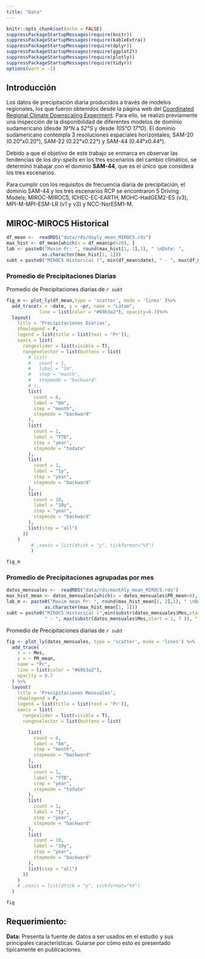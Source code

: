 ```yaml
---
title: "Data"
---
```


```r
knitr::opts_chunk$set(echo = FALSE)
suppressPackageStartupMessages(require(knitr))
suppressPackageStartupMessages(require(kableExtra))
suppressPackageStartupMessages(require(dplyr))
suppressPackageStartupMessages(require(ggplot2))
suppressPackageStartupMessages(require(plotly))
suppressPackageStartupMessages(require(tidyr))
options(warn = -1)
```

## Introducción

Los datos de precipitación diaria producidos a través de modelos regionales, los que fueron obtenidos desde la página web del [Coordinated Regional Climate Downscaling Experiment](https://cordex.org/data-access/esgf/). Para ello, se realizó previamente una inspección de la disponibilidad de diferentes modelos de dominio sudamericano (desde _19°N_ a _52°S_ y desde _105°O_ _17°O_). El dominio sudamericano contempla 3 resoluciones espaciales horizontales; SAM-20 (0.20°x0.20°), SAM-22 (0.22°x0.22°) y SAM-44 (0.44°x0.44°).

Debido a que el objetivo de este trabajo se enmarca en observar las tendencias de los *dry-spells* en los tres escenarios del cambio climático, se determinó trabajar con el dominio **SAM-44**, que es el único que considera los tres escenarios.  

Para cumplir con los requisitos de frecuencia diaria de precipitación, el dominio SAM-44 y los tres escenarios RCP se encontraron 5 Driving Models; MIROC-MIROC5, ICHEC-EC-EARTH, MOHC-HadGEM2-ES (v3), MPI-M-MPI-ESM-LR (v1 y v3) y NCC-NorESM1-M.



## MIROC-MIROC5 Historical

```r
df_mean <-  readRDS("data/rds/dayly_mean_MIROC5.rds")
max_hist <- df_mean[which(x = df_mean$pr>20), ]
lab <- paste0("Maxim Pr: ", round(max_hist[1, 2],1), " \nDate: ",
             as.character(max_hist[1, 1]))
subt = paste0("MIROC5 Historical (", min(df_mean$date), " - ", max(df_mean$date), ")")

```

### Promedio de Precipitaciones Diarias

Promedio de Precipitaciones diarias de _`r subt`_

```r


fig_m <- plot_ly(df_mean,type = 'scatter', mode = 'lines' )%>%
  add_trace(x = ~date, y = ~pr, name = "Latam",
            line = list(color = "#69b3a2"), opacity=0.7)%>%
  layout(
    title = 'Precipitaciones Diarias',
    showlegend = F,
    legend = list(title = list(text = 'Pr')),
    xaxis = list(
      rangeslider = list(visible = T),
      rangeselector = list(buttons = list(
        # list(
        #   count = 1,
        #   label = "1m",
        #   step = "month",
        #   stepmode = "backward"
        # ),
        list(
          count = 6,
          label = "6m",
          step = "month",
          stepmode = "backward"
        ),
        list(
          count = 1,
          label = "YTD",
          step = "year",
          stepmode = "todate"
        ),
        list(
          count = 1,
          label = "1y",
          step = "year",
          stepmode = "backward"
        ),
        list(
          count = 10,
          label = "10y",
          step = "year",
          stepmode = "backward"
        ),
        list(step = "all")
      ))
    )
         # ,xaxis = list(dtick = "y", tickformat="%Y")
         )

fig_m

```



### Promedio de Precipitaciones agrupadas por mes


```r
datos_mensuales <-  readRDS("data/rds/monthly_mean_MIROC5.rds")
max_hist_mean <- datos_mensuales[which(x = datos_mensuales$PR_mean>8), ]
lab_m <- paste0("Maxim mean Pr: ", round(max_hist_mean[1, 2],1), " \nDate: ",
              as.character(max_hist_mean[1, 1]))
subt = paste0("MIROC5 Historical (",min(substr(datos_mensuales$Mes,start = 1, 7 )) ,
              " - ", max(substr(datos_mensuales$Mes,start = 1, 7 )), ")")
```



Promedio de Precipitaciones diarias de _`r subt`_

```r



fig <- plot_ly(datos_mensuales, type = 'scatter', mode = 'lines') %>%
  add_trace(
    x = ~ Mes,
    y = ~ PR_mean,
    name = "Pr",
    line = list(color = "#69b3a2"),
    opacity = 0.7
  ) %>%
  layout(
    title = 'Precipitaciones Mensuales',
    showlegend = F,
    legend = list(title = list(text = 'Pr')),
    xaxis = list(
      rangeslider = list(visible = T),
      rangeselector = list(buttons = list(

        list(
          count = 6,
          label = "6m",
          step = "month",
          stepmode = "backward"
        ),
        list(
          count = 1,
          label = "YTD",
          step = "year",
          stepmode = "todate"
        ),
        list(
          count = 1,
          label = "1y",
          step = "year",
          stepmode = "backward"
        ),
        list(
          count = 10,
          label = "10y",
          step = "year",
          stepmode = "backward"
        ),
        list(step = "all")
      ))
    )
    # ,xaxis = list(dtick = "y", tickformat="%Y")
  )

fig
```




## Requerimiento:

**Data:** Presenta la fuente de datos a ser usados en el estudio y sus principales características. Guiarse por cómo esto es presentado tipícamente en publicaciones.